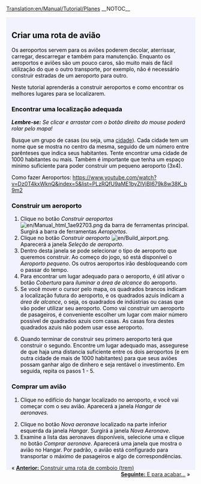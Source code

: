 [[Translation:en/Manual/Tutorial/Planes]]
__NOTOC__
{{en/Tabs|5|4
|Tutorial/Pt|1. Início<!--
-->|Tutorial/Autocarros (Ônibus)/Pt|2. Autocarros (Ônibus)<!--
-->|Tutorial/Comboios (Trens)/Pt|3. Comboios (Trens)<!--
-->|Tutorial/Aviões/Pt|4. Aviões<!--
-->|Tutorial/Fim/Pt|5. Final}}
<div style="padding:.5em 1em 1em 1em; border-top:none; background-color:#f1f2fe; color:#000;">
{{pt/Tutorial}}
==Criar uma rota de avião==
Os aeroportos servem para os aviões poderem decolar, aterrissar, carregar, descarregar e também para manutenção. Enquanto os aeroportos e aviões são um pouco caros, são muito mais de fácil utilização do que o outro transporte, por exemplo, não é necessário construir estradas de um aeroporto para outro.

Neste tutorial aprenderás a construir aeroportos e como encontrar os melhores lugares para se localizarem.
{{en/Phototable|[[File:en/airport s.png]]|Aeroporto pequeno (3x4).|none}}

===Encontrar uma localização adequada===
'' '''Lembre-se:''' Se clicar e arrastar com o botão direito do mouse poderá rolar pelo mapa!''

Busque um grupo de casas (ou seja, uma [[pt/Cidade|cidade]]). Cada cidade tem um nome que se mostra no centro da mesma, seguido de um número entre parênteses que indica seus habitantes. Tente encontrar uma cidade de 1000 habitantes ou mais. Também é importante que tenha um espaço mínimo suficiente para poder construir um pequeno aeroporto (3x4).

Como fazer Aeroportos: https://www.youtube.com/watch?v=Dz0T4kxWknQ&index=5&list=PLzRQfU9aME1byZIVjBI679k8w38K_b9m2

===Construir um aeroporto===
#Clique no botão ''Construir aeroportos'' [[File:en/Manual html 1ae92703.png]] da barra de ferramentas principal. Surgirá a barra de ferramentas ''Aeroportos''.
#Clique no botão ''Construir aeroporto'' [[File:en/Build airport.png]]. Aparecerá a janela ''Seleção de aeroporto''.
#Dentro desta janela se pode selecionar o tipo de aeroporto que queremos construir. Ao começo do jogo, só está disponível o ''Aeroporto pequeno''. Os outros aeroportos irão desbloqueando com o passar do tempo.
#Para encontrar um lugar adequado para o aeroporto, é útil ativar o botão ''Cobertura'' para ''iluminar a área de alcance'' do aeroporto.
#Se você mover o cursor pelo mapa, os quadrados brancos indicam a localização futura do aeroporto, e os quadrados azuis indicam a ''área de alcance'', o seja, os quadrados de indústrias ou casas que vão poder utilizar seu aeroporto. Como vai construir um aeroporto de pasageiros, é conveniente escolher um lugar com maior número possível de quadrados azuis com casas. As casas fora destes quadrados azuis não podem usar esse aeroporto.
{{en/Phototable|[[File:es/Build-airport-3.png|400px]]|Um lugar adequado para construir um aeroporto.|none|6=:}}
<ol start="6">
<li>Quando terminar de construir seu primero aeroporto terá que construir o segundo. Encontre um lugar adequado mas, assegurese de que haja uma distancia suficiente entre os dois aeroportos (e em outra cidade de mais de 1000 habitantes) para que seus aviões possam ganhar algo de dinhero e seja rentável o investimento. Em seguida, repita os pasos 1 - 5.
</ol>
===Comprar um avião===
#Clique no edifício do hangar localizado no aeroporto, e você vai começar com o seu avião. Aparecerá a janela ''Hangar de aeronaves''.
{{en/Phototable|[[File:es/Step1aircraft.png|550px]]|Janela Hangar de aeronaves.|none|6=:}}
<ol start="2">
<li>Clique no botão ''Nova aeronave'' localizado na parte inferior esquerda da janela ''Hangar''. Surgirá a janela ''Nova Aeronave''.
<li>Examine a lista das aeronaves disponíveis, selecione uma e clique no botão ''Comprar aeronave''. Aparecerá uma janela que mostra o avião no Hangar. Por padrão, o avião está configurado para transportar o máximo de pasageiros e algo de correspondências.
</ol>
<span style="float: left"> &laquo; [[pt/Manual/Tutorial/Comboios (Trens)|'''Anterior:''' Construir uma rota de comboio (trem)]] </span>
<span style="float: right">[[pt/Manual/Tutorial/Fim|'''Seguinte:''' E para acabar...]] &raquo;</span>
</div>